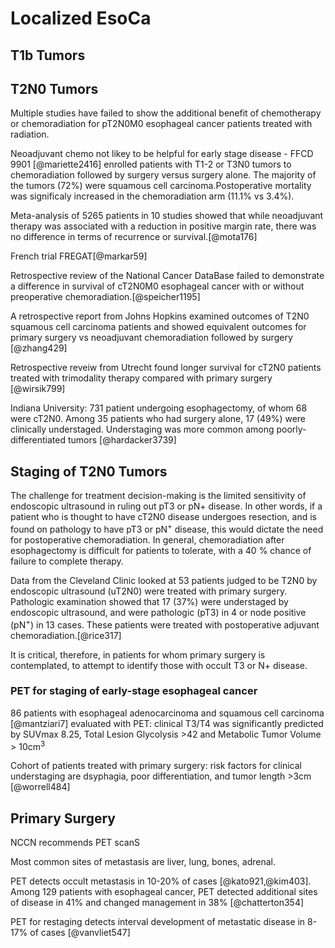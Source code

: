 # Localized EsoCa {#localized}

## T1b Tumors

## T2N0 Tumors

Multiple studies have failed to show the additional benefit of chemotherapy or chemoradiation for pT2N0M0 esophageal cancer patients treated with radiation.

Neoadjuvant chemo not likey to be helpful for early stage disease - FFCD 9901 [@mariette2416] enrolled patients with T1-2 or T3N0 tumors to chemoradiation followed by surgery versus surgery alone. The majority of the tumors (72%) were squamous cell carcinoma.Postoperative mortality was significaly increased in the chemoradiation arm (11.1% vs 3.4%).

Meta-analysis of 5265 patients in 10 studies showed that while neoadjuvant therapy was associated with a reduction in positive margin rate, there was no difference in terms of recurrence or survival.[@mota176]

French trial FREGAT[@markar59]

Retrospective review of the National Cancer DataBase failed to demonstrate a difference in survival of cT2N0M0 esophageal cancer with or without preoperative chemoradiation.[@speicher1195]

A retrospective report from Johns Hopkins examined outcomes of T2N0 squamous cell carcinoma patients and showed equivalent outcomes for primary surgery vs neoadjuvant chemoradiation followed by surgery [@zhang429]

Retrospective reveiw from Utrecht found longer survival for cT2N0 patients treated with trimodality therapy compared with primary surgery [@wirsik799]

Indiana University: 731 patient undergoing esophagectomy, of whom 68 were cT2N0. Among 35 patients who had surgery alone, 17 (49%) were clinically understaged. Understaging was more common among poorly-differentiated tumors [@hardacker3739]

## Staging of T2N0 Tumors

The challenge for treatment decision-making is the limited sensitivity of endoscopic ultrasound in ruling out pT3 or pN+ disease. In other words, if a patient who is thought to have cT2N0 disease undergoes resection, and is found on pathology to have pT3 or pN^+^ disease, this would dictate the need for postoperative chemoradiation. In general, chemoradiation after esophagectomy is difficult for patients to tolerate, with a 40 % chance of failure to complete therapy.

Data from the Cleveland Clinic looked at 53 patients judged to be T2N0 by endoscopic ultrasound (uT2N0) were treated with primary surgery. Pathologic examination showed that 17 (37%) were understaged by endoscopic ultrasound, and were pathologic (pT3) in 4 or node positive (pN^+^) in 13 cases. These patients were treated with postoperative adjuvant chemoradiation.[@rice317]

It is critical, therefore, in patients for whom primary surgery is contemplated, to attempt to identify those with occult T3 or N+ disease.

### PET for staging of early-stage esophageal cancer

86 patients with esophageal adenocarcinoma and squamous cell carcinoma [@mantziari7] evaluated with PET: clinical T3/T4 was significantly predicted by SUVmax 8.25, Total Lesion Glycolysis \>42 and Metabolic Tumor Volume \> 10cm^3^

Cohort of patients treated with primary surgery: risk factors for clinical understaging are dsyphagia, poor differentiation, and tumor length \>3cm [@worrell484]

## Primary Surgery {#primary_surgery}

NCCN recommends PET scanS

Most common sites of metastasis are liver, lung, bones, adrenal.

PET detects occult metastasis in 10-20% of cases [@kato921,@kim403]. Among 129 patients with esophageal cancer, PET detected additional sites of disease in 41% and changed management in 38% [@chatterton354]

PET for restaging detects interval development of metastatic disease in 8-17% of cases [@vanvliet547]
